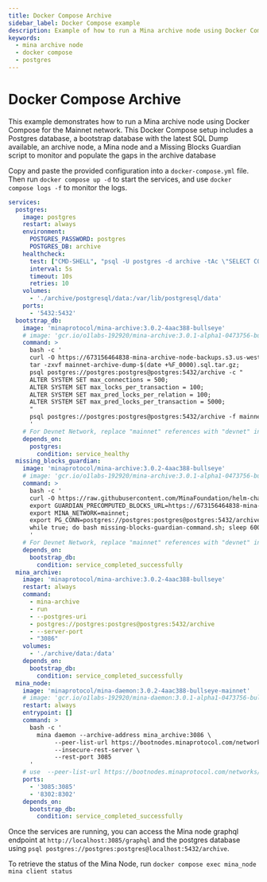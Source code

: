 ```yaml
---
title: Docker Compose Archive
sidebar_label: Docker Compose example
description: Example of how to run a Mina archive node using Docker Compose.
keywords:
  - mina archive node
  - docker compose
  - postgres
---
```


# Docker Compose Archive

This example demonstrates how to run a Mina archive node using Docker Compose for the Mainnet network. This Docker Compose setup includes a Postgres database, a bootstrap database with the latest SQL Dump available, an archive node, a Mina node and a Missing Blocks Guardian script to monitor and populate the gaps in the archive database

Copy and paste the provided configuration into a `docker-compose.yml` file. Then run `docker compose up -d` to start the services, and use `docker compose logs -f` to monitor the logs.

```yaml
services:
  postgres:
    image: postgres
    restart: always
    environment:
      POSTGRES_PASSWORD: postgres
      POSTGRES_DB: archive
    healthcheck:
      test: ["CMD-SHELL", "psql -U postgres -d archive -tAc \"SELECT COUNT(*) FROM pg_database WHERE datname='archive';\" | grep -q '^1$'"]
      interval: 5s
      timeout: 10s
      retries: 10
    volumes:
      - './archive/postgresql/data:/var/lib/postgresql/data'
    ports:
      - '5432:5432'
  bootstrap_db:
    image: 'minaprotocol/mina-archive:3.0.2-4aac388-bullseye'
    # image: 'gcr.io/o1labs-192920/mina-archive:3.0.1-alpha1-0473756-bullseye' # Use this image for Devnet
    command: >
      bash -c '
      curl -O https://673156464838-mina-archive-node-backups.s3.us-west-2.amazonaws.com/mainnet/mainnet-archive-dump-$(date +%F_0000).sql.tar.gz;
      tar -zxvf mainnet-archive-dump-$(date +%F_0000).sql.tar.gz;
      psql postgres://postgres:postgres@postgres:5432/archive -c "
      ALTER SYSTEM SET max_connections = 500;
      ALTER SYSTEM SET max_locks_per_transaction = 100;
      ALTER SYSTEM SET max_pred_locks_per_relation = 100;
      ALTER SYSTEM SET max_pred_locks_per_transaction = 5000;
      "
      psql postgres://postgres:postgres@postgres:5432/archive -f mainnet-archive-dump-$(date +%F_0000).sql;
      '
    # For Devnet Network, replace "mainnet" references with "devnet" in the block above
    depends_on:
      postgres:
        condition: service_healthy
  missing_blocks_guardian:
    image: 'minaprotocol/mina-archive:3.0.2-4aac388-bullseye'
    # image: 'gcr.io/o1labs-192920/mina-archive:3.0.1-alpha1-0473756-bullseye' # Use this image for Devnet
    command: >
      bash -c '
      curl -O https://raw.githubusercontent.com/MinaFoundation/helm-charts/main/mina-archive/scripts/missing-blocks-guardian-command.sh;
      export GUARDIAN_PRECOMPUTED_BLOCKS_URL=https://673156464838-mina-precomputed-blocks.s3.us-west-2.amazonaws.com/mainnet;
      export MINA_NETWORK=mainnet;
      export PG_CONN=postgres://postgres:postgres@postgres:5432/archive;
      while true; do bash missing-blocks-guardian-command.sh; sleep 600; done
      '
    # For Devnet Network, replace "mainnet" references with "devnet" in the block above
    depends_on:
      bootstrap_db:
        condition: service_completed_successfully
  mina_archive:
    image: 'minaprotocol/mina-archive:3.0.2-4aac388-bullseye'
    restart: always
    command:
      - mina-archive
      - run
      - --postgres-uri
      - postgres://postgres:postgres@postgres:5432/archive
      - --server-port
      - "3086"
    volumes:
      - './archive/data:/data'
    depends_on:
      bootstrap_db:
        condition: service_completed_successfully
  mina_node:
    image: 'minaprotocol/mina-daemon:3.0.2-4aac388-bullseye-mainnet'
    # image: 'gcr.io/o1labs-192920/mina-daemon:3.0.1-alpha1-0473756-bullseye-devnet' # Use this image for Devnet
    restart: always
    entrypoint: []
    command: >
      bash -c '
        mina daemon --archive-address mina_archive:3086 \
             --peer-list-url https://bootnodes.minaprotocol.com/networks/mainnet.txt \
             --insecure-rest-server \
             --rest-port 3085
      '
    # use  --peer-list-url https://bootnodes.minaprotocol.com/networks/devnet.txt for Devnet
    ports:
      - '3085:3085'
      - '8302:8302'
    depends_on:
      bootstrap_db:
        condition: service_completed_successfully
```

Once the services are running, you can access the Mina node graphql endpoint at `http://localhost:3085/graphql` and the postgres database using  `psql postgres://postgres:postgres@localhost:5432/archive`.

To retrieve the status of the Mina Node, run `docker compose exec mina_node mina client status`
